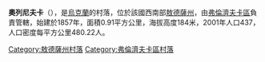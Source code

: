 {{expand|time=2016-09-03T09:48:00+00:00}}
{{unreferenced|time=2016-09-03T09:48:00+00:00}}
{{coord|47|28|27|N|29|42|39|E|scale:30000|display=title}}

'''奧列尼夫卡'''（{{lang-uk|Оленівка}}），是[[烏克蘭|烏克蘭]]的村落，位於該國西南部[[敖德薩州|敖德薩州]]，由[[弗倫濟夫卡區|弗倫濟夫卡區]]負責管轄，始建於1857年，面積0.91平方公里，海拔高度184米，2001年人口437，人口密度每平方公里480.22人。

{{DEFAULTSORT:Оленівка}}
[[Category:敖德薩州村落|Category:敖德薩州村落]]
[[Category:弗倫濟夫卡區村落|Category:弗倫濟夫卡區村落]]


{{Odessa-geo-stub}}